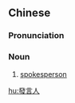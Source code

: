 {{also|发言人}}
==Chinese==
{{zh-forms|s=发言人|type=21}}

===Pronunciation===
{{zh-pron
|m=fāyánrén
|c=faat3 jin4 jan4
|cat=n
}}

===Noun===
{{zh-noun}}

# [[spokesperson]]

[[hu:發言人]]